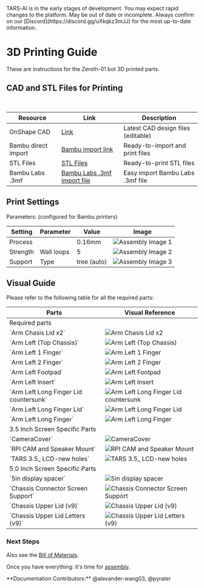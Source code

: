 
<Callout type="error" emoji="🚫">
TARS-AI is in the early stages of development. You may expect rapid changes to the platform.
</Callout>
<Callout type="warning" emoji="⚠️">
May be out of date or incomplete. Always confirm on our [Discord](https://discord.gg/uXkqkz3mJJ) for the most up-to-date information.
</Callout>

# 3D Printing Guide
These are instructions for the Zeroth-01 bot 3D printed parts.

## CAD and STL Files for Printing

<br />

<Table>
  <thead>
    <Tr>
      <Th>Resource</Th>
      <Th>Link</Th>
      <Th>Description</Th>
    </Tr>
  </thead>
  <tbody>
    <Tr>
      <Td>OnShape CAD</Td>
      <Td><a href="https://cad.onshape.com/documents/e2fe51f8d6276fd814cae57a/w/3ed91dc2fb084de40aa58582/e/bb6529b064b15f3f0574c503?renderMode=0&uiState=67c34c9aa714381981064ceb" style={{ color: '#0066cc', textDecoration: 'underline' }}>Link</a></Td>
      <Td>Latest CAD design files (editable)</Td>
    </Tr>
    <Tr>
      <Td>Bambu direct import</Td>
      <Td><a href="https://makerworld.com/en/models/1059952-tars-ai-robot#profileId-1047970" style={{ color: '#0066cc', textDecoration: 'underline' }}>Bambu import link</a></Td>
      <Td>Ready-to-import and print files</Td>
    </Tr>
    <Tr>
      <Td>STL Files</Td>
      <Td><a href="https://github.com/TARS-AI-Community/TARS-AI/tree/main/3d%20Printer%20Files" style={{ color: '#0066cc', textDecoration: 'underline' }}>STL Files</a></Td>
      <Td>Ready-to-print STL files</Td>
    </Tr>
    <Tr>
      <Td>Bambu Labs .3mf</Td>
      <Td><a href="https://github.com/TARS-AI-Community/TARS-AI/raw/refs/heads/main/3d%20Printer%20Files/GPTARs%203.5%20inch%20Screen.3mf" style={{ color: '#0066cc', textDecoration: 'underline' }}>Bambu Labs .3mf import file</a></Td>
      <Td>Easy import Bambu Labs .3mf file</Td>
    </Tr>
  </tbody>
</Table>


## Print Settings

Parameters: (configured for Bambu printers)

<Table>
  <thead>
    <Tr>
      <Th>Setting</Th>
      <Th>Parameter</Th>
      <Th>Value</Th>
      <Th>Image</Th>
    </Tr>
  </thead>
  <tbody>
    <Tr>
      <Td>Process</Td>
      <Td></Td>
      <Td>0.16mm</Td>
      <Td><Image src="/printing/qualitysettings.png" alt="Assembly Image 1" width={400} height={300} /></Td>
    </Tr>
    <Tr>
      <Td>Strength</Td>
      <Td>Wall loops</Td>
      <Td>5</Td>
      <Td><Image src="/printing/strsettings.png" alt="Assembly Image 2" width={400} height={300} /></Td>
    </Tr>
    <Tr>
      <Td>Support</Td>
      <Td>Type</Td>
      <Td>tree (auto)</Td>
      <Td><Image src="/printing/supportsettings.png" alt="Assembly Image 3" width={400} height={300} /></Td>
    </Tr>
  </tbody>
</Table>

## Visual Guide

Please refer to the following table for all the required parts:

<Table>
  <thead>
    <Tr>
      <Th>Parts</Th>
      <Th>Visual Reference</Th>
    </Tr>
  </thead>
  <tbody>

  <Tr>
    <Td colSpan={2} style={{ fontWeight: "bold", textAlign: "center" }}>
      Required parts
    </Td>
  </Tr>
  <Tr>
    <Td>`Arm Chasis Lid x2`</Td>
    <Td><Image src="required_jpgs/Arm Chasis Lid x2.jpg" alt="Arm Chasis Lid x2" width={500} height={375} /></Td>
  </Tr>
  <Tr>
    <Td>`Arm Left (Top Chassis)`</Td>
    <Td><Image src="required_jpgs/Arm Left (Top Chassis).jpg" alt="Arm Left (Top Chassis)" width={500} height={375} /></Td>
  </Tr>
  <Tr>
    <Td>`Arm Left 1 Finger`</Td>
    <Td><Image src="required_jpgs/Arm Left 1 Finger.jpg" alt="Arm Left 1 Finger" width={500} height={375} /></Td>
  </Tr>
  <Tr>
    <Td>`Arm Left 2 Finger`</Td>
    <Td><Image src="required_jpgs/Arm Left 2 Finger.jpg" alt="Arm Left 2 Finger" width={500} height={375} /></Td>
  </Tr>
  <Tr>
    <Td>`Arm Left Footpad`</Td>
    <Td><Image src="required_jpgs/Arm Left Footpad.jpg" alt="Arm Left Footpad" width={500} height={375} /></Td>
  </Tr>
  <Tr>
    <Td>`Arm Left Insert`</Td>
    <Td><Image src="required_jpgs/Arm Left Insert.jpg" alt="Arm Left Insert" width={500} height={375} /></Td>
  </Tr>
  <Tr>
    <Td>`Arm Left Long Finger Lid countersunk`</Td>
    <Td><Image src="required_jpgs/Arm Left Long Finger Lid countersunk.jpg" alt="Arm Left Long Finger Lid countersunk" width={500} height={375} /></Td>
  </Tr>
  <Tr>
    <Td>`Arm Left Long Finger Lid`</Td>
    <Td><Image src="required_jpgs/Arm Left Long Finger Lid.jpg" alt="Arm Left Long Finger Lid" width={500} height={375} /></Td>
  </Tr>
  <Tr>
    <Td>`Arm Left Long Finger`</Td>
    <Td><Image src="required_jpgs/Arm Left Long Finger.jpg" alt="Arm Left Long Finger" width={500} height={375} /></Td>
  </Tr>

  <Tr>
    <Td colSpan={2} style={{ fontWeight: "bold", textAlign: "center" }}>
      3.5 Inch Screen Specific Parts
    </Td>
  </Tr>

  <Tr>
    <Td>`CameraCover`</Td>
    <Td><Image src="/3.5_jpgs/CameraCover.jpg" alt="CameraCover" width={500} height={375} /></Td>
  </Tr>
  <Tr>
    <Td>`RPI CAM and Speaker Mount`</Td>
    <Td><Image src="/3.5_jpgs/RPI CAM and Speaker Mount.jpg" alt="RPI CAM and Speaker Mount" width={500} height={375} /></Td>
  </Tr>
  <Tr>
    <Td>`TARS 3.5_ LCD-new holes`</Td>
    <Td><Image src="/3.5_jpgs/TARS 3.5_ LCD-new holes.jpg" alt="TARS 3.5_ LCD-new holes" width={500} height={375} /></Td>
  </Tr>

  <Tr>
    <Td colSpan={2} style={{ fontWeight: "bold", textAlign: "center" }}>
      5.0 Inch Screen Specific Parts
    </Td>
  </Tr>

  <Tr>
    <Td>`5in display spacer`</Td>
    <Td><Image src="/5.0_jpgs/5in display spacer.jpg" alt="5in display spacer" width={500} height={375} /></Td>
  </Tr>
  <Tr>
    <Td>`Chassis Connector Screen Support`</Td>
    <Td><Image src="/5.0_jpgs/Chassis Connector Screen Support.jpg" alt="Chassis Connector Screen Support" width={500} height={375} /></Td>
  </Tr>
  <Tr>
    <Td>`Chassis Upper Lid (v9)`</Td>
    <Td><Image src="/5.0_jpgs/Chassis Upper Lid (v9).jpg" alt="Chassis Upper Lid (v9)" width={500} height={375} /></Td>
  </Tr>
  <Tr>
    <Td>`Chassis Upper Lid Letters (v9)`</Td>
    <Td><Image src="/5.0_jpgs/Chassis Upper Lid Letters (v9).jpg" alt="Chassis Upper Lid Letters (v9)" width={500} height={375} /></Td>
  </Tr>

  </tbody>
</Table>

### Next Steps
Also see the [Bill of Materials](/build/bom). 

Once you have everything: it's time for [assembly](/build/assemble).

<Callout type="default" emoji="👉">
  **Documentation Contributors:** @alexander-wang03, @pyrater
</Callout>
